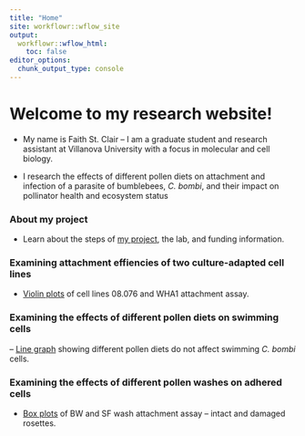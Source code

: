 ```yaml
---
title: "Home"
site: workflowr::wflow_site
output:
  workflowr::wflow_html:
    toc: false
editor_options:
  chunk_output_type: console
---
```


# Welcome to my research website!

- My name is Faith St. Clair -- I am a graduate student and research assistant at Villanova University with a focus in molecular and cell biology. 

- I research the effects of different pollen diets on attachment and infection of a parasite of bumblebees, *C. bombi*, and their impact on pollinator health and ecosystem status

### About my project

- Learn about the steps of [my project](about.html), the lab, and funding information.

### Examining attachment effiencies of two culture-adapted cell lines

- [Violin plots](second-analysis.html) of cell lines 08.076 and WHA1 attachment assay.

### Examining the effects of different pollen diets on swimming cells

-- [Line graph](third-analysis.hmtl) showing different pollen diets do not affect swimming *C. bombi* cells.

### Examining the effects of different pollen washes on adhered cells

- [Box plots](first-analysis.html) of BW and SF wash attachment assay -- intact and damaged rosettes. 
